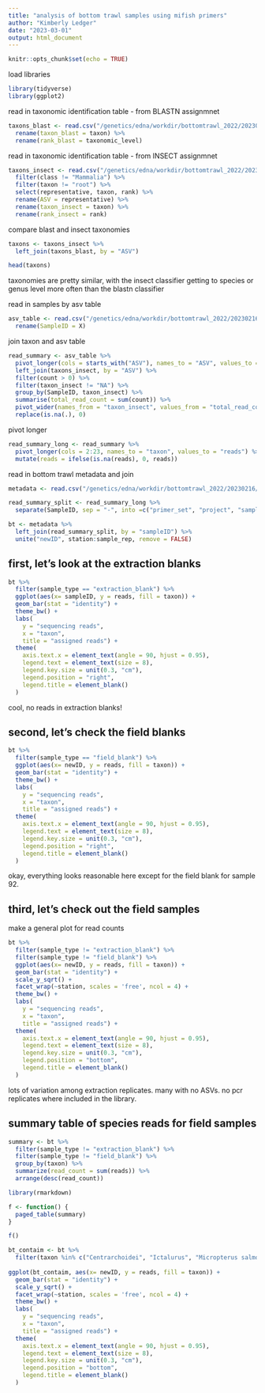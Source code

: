 ```yaml
---
title: "analysis of bottom trawl samples using mifish primers"
author: "Kimberly Ledger"
date: "2023-03-01"
output: html_document
---
```


```r
knitr::opts_chunk$set(echo = TRUE)
```

load libraries
```r
library(tidyverse)
library(ggplot2)
```

read in taxonomic identification table - from BLASTN assignmnet
```r
taxons_blast <- read.csv("/genetics/edna/workdir/bottomtrawl_2022/20230216/trimmed/filtered/outputs/asv_taxonomy_blastn.csv", row.names = 1) %>%
  rename(taxon_blast = taxon) %>%
  rename(rank_blast = taxonomic_level)
```

read in taxonomic identification table - from INSECT assignmnet
```r
taxons_insect <- read.csv("/genetics/edna/workdir/bottomtrawl_2022/20230216/trimmed/filtered/outputs/asv_taxonomy_insect.csv", row.names = 1) %>%
  filter(class != "Mammalia") %>%
  filter(taxon != "root") %>%
  select(representative, taxon, rank) %>%
  rename(ASV = representative) %>%
  rename(taxon_insect = taxon) %>%
  rename(rank_insect = rank)
```

compare blast and insect taxonomies 
```r
taxons <- taxons_insect %>%
  left_join(taxons_blast, by = "ASV")

head(taxons)
```

taxonomies are pretty similar, with the insect classifier getting to species or genus level more often than the blastn classifier

read in samples by asv table
```r
asv_table <- read.csv("/genetics/edna/workdir/bottomtrawl_2022/20230216/trimmed/filtered/outputs/ASVtable.csv") %>%
  rename(SampleID = X)
```

join taxon and asv table
```r
read_summary <- asv_table %>%
  pivot_longer(cols = starts_with("ASV"), names_to = "ASV", values_to = "count") %>%
  left_join(taxons_insect, by = "ASV") %>%
  filter(count > 0) %>%
  filter(taxon_insect != "NA") %>%
  group_by(SampleID, taxon_insect) %>%
  summarise(total_read_count = sum(count)) %>%
  pivot_wider(names_from = "taxon_insect", values_from = "total_read_count") %>%
  replace(is.na(.), 0)
```

pivot longer
```r
read_summary_long <- read_summary %>%
  pivot_longer(cols = 2:23, names_to = "taxon", values_to = "reads") %>%
  mutate(reads = ifelse(is.na(reads), 0, reads))
```


read in bottom trawl metadata and join 
```r
metadata <- read.csv("/genetics/edna/workdir/bottomtrawl_2022/20230216/bottomtrawl_metadata_20230216.csv")

read_summary_split <- read_summary_long %>%
  separate(SampleID, sep = "-", into =c("primer_set", "project", "sampleID"))

bt <- metadata %>%
  left_join(read_summary_split, by = "sampleID") %>%
  unite("newID", station:sample_rep, remove = FALSE)
```


## first, let's look at the extraction blanks
```r
bt %>%
  filter(sample_type == "extraction_blank") %>%
  ggplot(aes(x= sampleID, y = reads, fill = taxon)) +
  geom_bar(stat = "identity") + 
  theme_bw() +
  labs(
    y = "sequencing reads",
    x = "taxon",
    title = "assigned reads") + 
  theme(
    axis.text.x = element_text(angle = 90, hjust = 0.95),
    legend.text = element_text(size = 8),
    legend.key.size = unit(0.3, "cm"),
    legend.position = "right",
    legend.title = element_blank()
  )
```

cool, no reads in extraction blanks! 

## second, let's check the field blanks 

```r
bt %>%
  filter(sample_type == "field_blank") %>%
  ggplot(aes(x= newID, y = reads, fill = taxon)) +
  geom_bar(stat = "identity") + 
  theme_bw() +
  labs(
    y = "sequencing reads",
    x = "taxon",
    title = "assigned reads") + 
  theme(
    axis.text.x = element_text(angle = 90, hjust = 0.95),
    legend.text = element_text(size = 8),
    legend.key.size = unit(0.3, "cm"),
    legend.position = "right",
    legend.title = element_blank()
  )
```

okay, everything looks reasonable here except for the field blank for sample 92.

## third, let's check out the field samples 

make a general plot for read counts  
```r
bt %>%
  filter(sample_type != "extraction_blank") %>%
  filter(sample_type != "field_blank") %>%
  ggplot(aes(x= newID, y = reads, fill = taxon)) +
  geom_bar(stat = "identity") + 
  scale_y_sqrt() +
  facet_wrap(~station, scales = 'free', ncol = 4) + 
  theme_bw() +
  labs(
    y = "sequencing reads",
    x = "taxon",
    title = "assigned reads") + 
  theme(
    axis.text.x = element_text(angle = 90, hjust = 0.95),
    legend.text = element_text(size = 8),
    legend.key.size = unit(0.3, "cm"),
    legend.position = "bottom",
    legend.title = element_blank()
  )
```

lots of variation among extraction replicates. many with no ASVs. no pcr replicates where included in the library. 

## summary table of species reads for field samples 

```r
summary <- bt %>%
  filter(sample_type != "extraction_blank") %>%
  filter(sample_type != "field_blank") %>% 
  group_by(taxon) %>%
  summarize(read_count = sum(reads)) %>%
  arrange(desc(read_count))

library(rmarkdown)

f <- function() {
  paged_table(summary)
}

f()
```



```r
bt_contaim <- bt %>%
  filter(taxon %in% c("Centrarchoidei", "Ictalurus", "Micropterus salmoides", "Characiphysae"))
  
ggplot(bt_contaim, aes(x= newID, y = reads, fill = taxon)) +
  geom_bar(stat = "identity") + 
  scale_y_sqrt() +
  facet_wrap(~station, scales = 'free', ncol = 4) + 
  theme_bw() +
  labs(
    y = "sequencing reads",
    x = "taxon",
    title = "assigned reads") + 
  theme(
    axis.text.x = element_text(angle = 90, hjust = 0.95),
    legend.text = element_text(size = 8),
    legend.key.size = unit(0.3, "cm"),
    legend.position = "bottom",
    legend.title = element_blank()
  )
```
